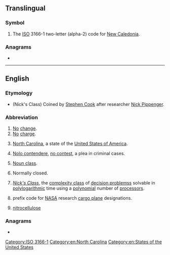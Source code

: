 {{also|N.C.|nC|.nc}}
==Translingual==

===Symbol===
{{head|mul|symbol}}

# The [[ISO]] 3166-1 two-letter (alpha-2) code for [[New Caledonia]].

===Anagrams===

* {{l|mul|CN}}

[[Category:ISO 3166-1]]

----

==English==

===Etymology===
* (Nick's Class) Coined by [[w:Stephen Cook|Stephen Cook]] after researcher [[w:Nick Pippenger|Nick Pippenger]].

===Abbreviation===
{{rfc-header|Abbreviation}}
{{head|en|abbreviation}}
# [[no|No]] [[change]].
# [[no|No]] [[charge]]. <!--on e.g. US medical notes-->
# {{lb|en|US}} [[North Carolina]], a state of the [[United States of America]].
# {{lb|en|legal}} [[nolo contendere|Nolo contendere]], [[no contest]], a plea in criminal cases.
# {{lb|en|linguistics}} [[noun class|Noun class]].
# {{lb|en|electronics|of a [[relay]]}} Normally closed.
# {{lb|en|computing theory}} ''[[w:NC (complexity)|Nick's Class]]'', the [[complexity class]] of [[decision problems]]s solvable in [[polylogarithmic]] time using a [[polynomial]] number of [[processor]]s.
# {{lb|en|US|aviation}} prefix code for [[NASA]] research [[cargo plane]] designations.
# {{lb|en|chemistry}} [[nitrocellulose]]

===Anagrams===
* {{anagrams|en|C/N|CN|Cn|c'n}}

[[Category:en:North Carolina]]
[[Category:en:States of the United States]]